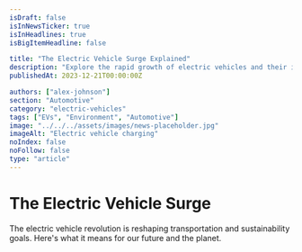 ```yaml
---
isDraft: false
isInNewsTicker: true
isInHeadlines: true
isBigItemHeadline: false

title: "The Electric Vehicle Surge Explained"
description: "Explore the rapid growth of electric vehicles and their impact on the environment, economy, and automotive industry."
publishedAt: 2023-12-21T00:00:00Z

authors: ["alex-johnson"]
section: "Automotive"
category: "electric-vehicles"
tags: ["EVs", "Environment", "Automotive"]
image: "../../../assets/images/news-placeholder.jpg"
imageAlt: "Electric vehicle charging"
noIndex: false
noFollow: false
type: "article"
---
```


# The Electric Vehicle Surge
The electric vehicle revolution is reshaping transportation and sustainability goals. Here's what it means for our future and the planet.